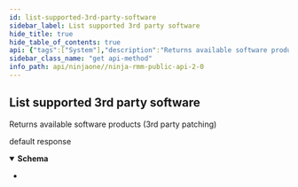 ```yaml
---
id: list-supported-3rd-party-software
sidebar_label: List supported 3rd party software
hide_title: true
hide_table_of_contents: true
api: {"tags":["System"],"description":"Returns available software products (3rd party patching)","operationId":"getSoftwareProducts","responses":{"default":{"description":"default response","content":{"application/json":{"schema":{"type":"array","items":{"type":"object","properties":{"id":{"type":"string","description":"Product identifier","format":"uuid"},"vendorName":{"type":"string","description":"Vendor Name"},"productName":{"type":"string","description":"Product Name"},"installable":{"type":"boolean","description":"Installable"},"active":{"type":"boolean","description":"Active"}}}}}}}},"method":"get","path":"/api/v2/software-products","servers":[{"url":"https://eu.ninjarmm.com","description":"EU instance"},{"url":"https://app.ninjarmm.com","description":"US instance"},{"url":"https://oc.ninjarmm.com","description":"Oceania instance"}],"security":[{"oauth2":["monitoring","Management","control"]},{"sessionKey":["monitoring","Management","control"]},{"bearer":["monitoring","Management","control"]}],"securitySchemes":{"oauth2":{"type":"oauth2","flows":{"authorizationCode":{"authorizationUrl":"/ws/oauth/authorize","tokenUrl":"/ws/oauth/token","scopes":{"monitoring":"Monitoring APIs","Management":"Management APIs"}},"clientCredentials":{"tokenUrl":"/ws/oauth/token","scopes":{"monitoring":"Monitoring APIs","Management":"Management APIs"}}}},"sessionKey":{"type":"apiKey","name":"sessionKey","in":"cookie"},"bearer":{"type":"http","scheme":"bearer"}},"info":{"title":"Ninja RMM Public API 2.0","description":"Ninja RMM Public API documentation. <br><br>\nSee also: <br> \n<a href=\"https://resources.ninjarmm.com/API/Ninja+RMM+Public+API+v2.0.5+Device+Filter+Syntax.pdf\">Device Filter syntax</a><br>\n<a href=\"https://resources.ninjarmm.com/API/Ninja+RMM+Public+API+v2.0.5+Webhooks.pdf\">Webhooks</a>","contact":{"email":"api@ninjarmm.com"},"version":"2.0.9-draft"},"postman":{"name":"List supported 3rd party software","description":{"content":"Returns available software products (3rd party patching)","type":"text/plain"},"url":{"path":["api","v2","software-products"],"host":["{{baseUrl}}"],"query":[],"variable":[]},"header":[{"key":"Accept","value":"application/json"}],"method":"GET"}}
sidebar_class_name: "get api-method"
info_path: api/ninjaone//ninja-rmm-public-api-2-0
---
```



## List supported 3rd party software



Returns available software products (3rd party patching)

<div><ApiTabs><TabItem label={"default"} value={"default"}><div>

default response

</div><div><details style={{}} data-collapsed={false} open={true}><summary style={{"textAlign":"left"}}><strong>Schema</strong></summary><div style={{"textAlign":"left","marginLeft":"1rem"}}></div><ul style={{"marginLeft":"1rem"}}><li><div><ul><SchemaItem collapsible={false} name={"id"} required={false} schemaDescription={"Product identifier"} schemaName={"uuid"} qualifierMessage={undefined}></SchemaItem><SchemaItem collapsible={false} name={"vendorName"} required={false} schemaDescription={"Vendor Name"} schemaName={"string"} qualifierMessage={undefined}></SchemaItem><SchemaItem collapsible={false} name={"productName"} required={false} schemaDescription={"Product Name"} schemaName={"string"} qualifierMessage={undefined}></SchemaItem><SchemaItem collapsible={false} name={"installable"} required={false} schemaDescription={"Installable"} schemaName={"boolean"} qualifierMessage={undefined}></SchemaItem><SchemaItem collapsible={false} name={"active"} required={false} schemaDescription={"Active"} schemaName={"boolean"} qualifierMessage={undefined}></SchemaItem></ul></div></li></ul></details></div></TabItem></ApiTabs></div>
      